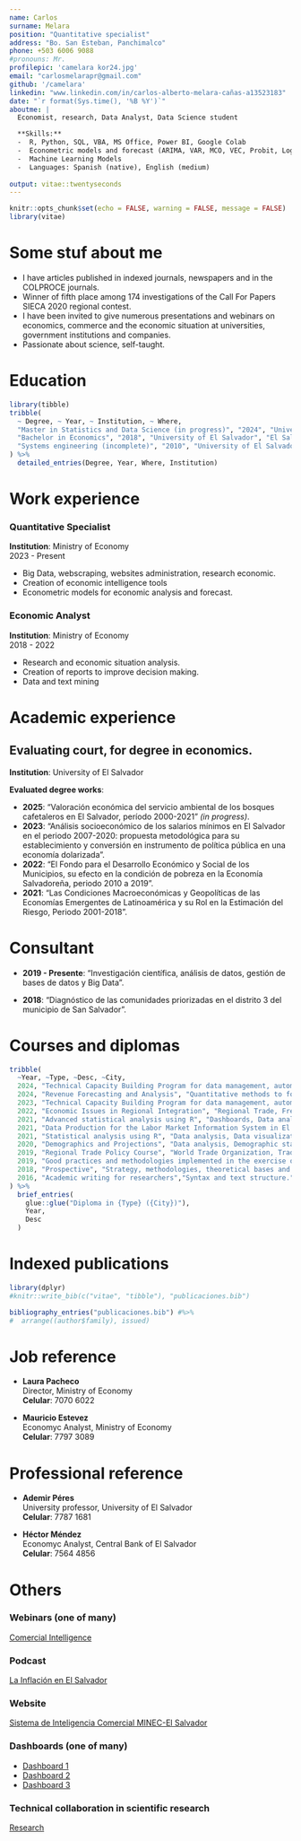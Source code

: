```yaml
---
name: Carlos
surname: Melara
position: "Quantitative specialist"
address: "Bo. San Esteban, Panchimalco"
phone: +503 6006 9088
#pronouns: Mr.
profilepic: 'camelara kor24.jpg'
email: "carlosmelarapr@gmail.com"
github: '/camelara'
linkedin: "www.linkedin.com/in/carlos-alberto-melara-cañas-a13523183"
date: "`r format(Sys.time(), '%B %Y')`"
aboutme: |
  Economist, research, Data Analyst, Data Science student

  **Skills:**
  -  R, Python, SQL, VBA, MS Office, Power BI, Google Colab
  -  Econometric models and forecast (ARIMA, VAR, MCO, VEC, Probit, Logit, ANOVA y ANCOVA)
  -  Machine Learning Models
  -  Languages: Spanish (native), English (medium)
  
output: vitae::twentyseconds
---
```



```r
knitr::opts_chunk$set(echo = FALSE, warning = FALSE, message = FALSE)
library(vitae)
```

# Some stuf about me

 * I have articles published in indexed journals, newspapers and in the COLPROCE journals.
 * Winner of fifth place among 174 investigations of the Call For Papers SIECA 2020 regional contest.
 * I have been invited to give numerous presentations and webinars on economics, commerce and the economic situation at universities, government institutions and companies.
 * Passionate about science, self-taught.

# Education

```r
library(tibble)
tribble(
  ~ Degree, ~ Year, ~ Institution, ~ Where,
  "Master in Statistics and Data Science (in progress)", "2024", "University of El Salvador", "El Salvador",
  "Bachelor in Economics", "2018", "University of El Salvador", "El Salvador",
  "Systems engineering (incomplete)", "2010", "University of El Salvador", "El Salvador"
) %>% 
  detailed_entries(Degree, Year, Where, Institution)
```




# Work experience

### Quantitative Specialist
**Institution**: Ministry of Economy  
2023 - Present

- Big Data, webscraping, websites administration, research economic.
- Creation of economic intelligence tools 
- Econometric models for economic analysis and forecast.


### Economic Analyst
**Institution**: Ministry of Economy  
2018 - 2022

- Research and economic situation analysis.
- Creation of reports to improve decision making.
- Data and text mining




# Academic experience
## Evaluating court, for degree in economics.
**Institution**: University of El Salvador  

**Evaluated degree works**:

- **2025**: “Valoración económica del servicio ambiental de los bosques cafetaleros en El Salvador, período 2000-2021” *(in progress)*.
- **2023**: “Análisis socioeconómico de los salarios mínimos en El Salvador en el periodo 2007-2020: propuesta metodológica para su establecimiento y conversión en instrumento de política pública en una economía dolarizada”.
- **2022**: “El Fondo para el Desarrollo Económico y Social de los Municipios, su efecto en la condición de pobreza en la Economía Salvadoreña, periodo 2010 a 2019”.
- **2021**: “Las Condiciones Macroeconómicas y Geopolíticas de las Economías Emergentes de Latinoamérica y su Rol en la Estimación del Riesgo, Periodo 2001-2018”.



# Consultant

- **2019 - Presente**: “Investigación científica, análisis de datos, gestión de bases de datos y Big Data”.
  
- **2018**: “Diagnóstico de las comunidades priorizadas en el distrito 3 del municipio de San Salvador”.
 

\newpage



# Courses and diplomas
```r
tribble(
  ~Year, ~Type, ~Desc, ~City,
  2024, "Technical Capacity Building Program for data management, automation and analysis in Business Analytics 2024", "Data Analytics methodology, Big Data, IA.", "Korea University, Korea",
  2024, "Revenue Forecasting and Analysis", "Quantitative methods to forecast and evaluate the revenue implications of changes in major taxes.", "International Monetary Found",
  2023, "Technical Capacity Building Program for data management, automation and analysis in Business Analytics 2023", "National accounts, Economic Policy, Economic history.", "Seoul, Korea",
  2022, "Economic Issues in Regional Integration", "Regional Trade, Free Trade Agreement, Economic Integration.", "International Monetary Found",
  2021, "Advanced statistical analysis using R", "Dashboards, Data analysis, Text mining.", "Universidad Centroaméricana Jose Simeon Cañas UCA, El Salvador",
  2021, "Data Production for the Labor Market Information System in El Salvador", "Laboral market, Database.", "San Salvador, El Salvador",
  2021, "Statistical analysis using R", "Data analysis, Data visualization.", "Universidad Centroaméricana Jose Simeon Cañas UCA, El Salvador, El Salvador",
  2020, "Demographics and Projections", "Data analysis, Demographic statistics.", "United Nations Population Fund, UNFPA",
  2019, "Regional Trade Policy Course", "World Trade Organization, Trade analysis, Trade policy analysis.", "The College of Mexico, Mexico DF",
  2019, "Good practices and methodologies implemented in the exercise of Commercial and Productive Intelligence", "Datawharehouse, Data analysis, Business Intelligence.", "PROECUADOR, Ecuador",
  2018, "Prospective", "Strategy, methodologies, theoretical bases and instruments.", "Ministry of Economy, El Salvador",
  2016, "Academic writing for researchers","Syntax and text structure.", "El Salvador"
) %>% 
  brief_entries(
    glue::glue("Diploma in {Type} ({City})"),
    Year,
    Desc
  )
```


# Indexed publications

```r
library(dplyr)
#knitr::write_bib(c("vitae", "tibble"), "publicaciones.bib")

bibliography_entries("publicaciones.bib") #%>%
#  arrange((author$family), issued)
```

# Job reference

- **Laura Pacheco**  
  Director, Ministry of Economy  
  **Celular**: 7070 6022

- **Mauricio Estevez**  
  Economyc Analyst, Ministry of Economy  
  **Celular**: 7797 3089


# Professional reference

- **Ademir  Péres**  
  University professor, University of El Salvador  
  **Celular**: 7787 1681

- **Héctor Méndez**  
  Economyc Analyst, Central Bank of El Salvador  
  **Celular**: 7564 4856


\newpage






# Others


### Webinars (one of many)
[Comercial Intelligence](https://youtu.be/ZxIRbi4fRiU)

### Podcast
[La Inflación en El Salvador](https://acortar.link/aypZYK)

### Website
[Sistema de Inteligencia Comercial MINEC-El Salvador](https://inteligenciacomercial.economia.gob.sv/)

### Dashboards (one of many)
- [Dashboard 1](https://lc.cx/nQbhZL)
- [Dashboard 2](https://lc.cx/-SXU7e)
- [Dashboard 3](https://lc.cx/UbefdX)

### Technical collaboration in scientific research
[Research](https://acortar.link/66idyh)
